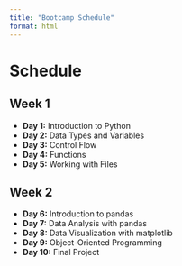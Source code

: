 ```yaml
---
title: "Bootcamp Schedule"
format: html
---
```


# Schedule

## Week 1
- **Day 1:** Introduction to Python
- **Day 2:** Data Types and Variables
- **Day 3:** Control Flow
- **Day 4:** Functions
- **Day 5:** Working with Files

## Week 2
- **Day 6:** Introduction to pandas
- **Day 7:** Data Analysis with pandas
- **Day 8:** Data Visualization with matplotlib
- **Day 9:** Object-Oriented Programming
- **Day 10:** Final Project
